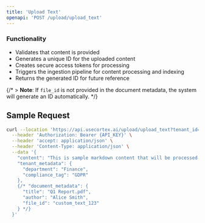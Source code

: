 ```yaml
---
title: 'Upload Text'
openapi: 'POST /upload/upload_text'
---
```


### Functionality
- Validates that content is provided
- Generates a unique ID for the uploaded content
- Creates secure access tokens for processing
- Triggers the ingestion pipeline for content processing and indexing
- Returns the generated ID for future reference

{/* > **Note**: If `file_id` is not provided in the document metadata, the system will generate an ID automatically. */}

## Sample Request

```bash
curl --location 'https://api.usecortex.ai/upload/upload_text?tenant_id={TENANT_ID}&sub_tenant_id={SUB_TENANT_ID}' \
  --header 'Authorization: Bearer {API_KEY}' \
  --header 'accept: application/json' \
  --header 'Content-Type: application/json' \
  --data '{
    "content": "This is sample markdown content that will be processed and indexed.",
    "tenant_metadata": {
      "department": "Finance",
      "compliance_tag": "GDPR"
    },
    {/* "document_metadata": {
      "title": "Q1 Report.pdf",
      "author": "Alice Smith",
      "file_id": "custom_text_123"
    } */}
  }'
```
